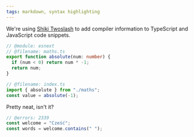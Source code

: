 ```yaml
---
tags: markdown, syntax highlighting
---
```


We're using [Shiki Twoslash](https://shikijs.github.io/twoslash/) to add
compiler information to TypeScript and JavaScript code snippets.

```ts twoslash
// @module: esnext
// @filename: maths.ts
export function absolute(num: number) {
  if (num < 0) return num * -1;
  return num;
}

// @filename: index.ts
import { absolute } from "./maths";
const value = absolute(-1);
```

Pretty neat, isn't it?

```ts twoslash
// @errors: 2339
const welcome = "Cześć";
const words = welcome.contains(" ");
```
